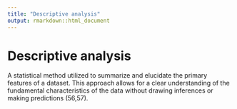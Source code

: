```yaml
---
title: "Descriptive analysis"
output: rmarkdown::html_document
---
```


# Descriptive analysis

A statistical method utilized to summarize  and elucidate the primary features of  a dataset. This approach allows for a  clear understanding of the fundamental  characteristics of the data without drawing  inferences or making predictions (56,57).
